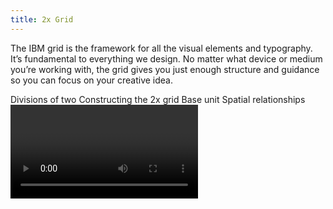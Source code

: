 ```yaml
---
title: 2x Grid
---
```



<PageDescription>

The IBM grid is the framework for all the visual elements and typography. It’s
fundamental to everything we design. No matter what device or medium you’re
working with, the grid gives you just enough structure and guidance so you can
focus on your creative idea.

</PageDescription>

<AnchorLinks>
  <AnchorLink>Divisions of two</AnchorLink>
  <AnchorLink>Constructing the 2x grid</AnchorLink>
  <AnchorLink>Base unit</AnchorLink>
  <AnchorLink>Spatial relationships</AnchorLink>
</AnchorLinks>

<Video vimeoId="337387156" />

## Resources

<Row className="resource-card-group">
<Column colMd={4} colLg={4} noGutterSm>
    <ResourceCard
      subTitle="2x Grid in UI"
      aspectRatio="2:1"
      href="/elements/2x-grid-ui"
      actionIcon="arrowRight"
      >

![](/images/bee.svg)

  </ResourceCard>
</Column>
<Column colMd={4} colLg={4} noGutterSm>
    <ResourceCard
      subTitle="2x Grid for events"
      aspectRatio="2:1"
      disabled
      >

![](/images/bee.svg)

  </ResourceCard>
</Column>
</Row>

## Divisions of two

At the core of the 2x Grid concept is the idea of divisions of two. This can be applied to most surfaces, 3-D objects, and architecture as a means to divide space into a helpful grid system. Dividing your space into 2, 4, 8, 16, 32, or 64 columns gives you the basis of the system with the purpose of helping you make decisions and organize your content.

<Video
  poster="/images/divisions-of-two.jpg"
  src="videos/divisions-of-two.mp4"
/>

<Row>
<Column colMd={4} colLg={8}>

![alt](images/grid-ex-watson-chatbot.png)

</Column>
<Column colMd={2} colLg={4}>

![alt](images/grid-ex-business-card.png)

</Column>
<Column colMd={2} colLg={4}>

![alt](images/Cloud-Grid-HighPerformance.jpg)

</Column>
<Column colMd={2} colLg={4}>

![alt](images/IconGrid.gif)

</Column>
<Column colMd={2} colLg={4}>

![alt](images/grid-ex-sadek-bazaraa.jpg)

</Column>
<Column colMd={2} colLg={4}>

![alt](images/grid-ex-street-rain.jpg)

</Column>
<Column colMd={4} colLg={8}>

![alt](images/grid-ex-think-schedule.png)

</Column>
<Column colMd={2} colLg={4}>

![alt](images/grid-ex-tote-bag.jpg)

</Column>
<Column colMd={2} colLg={4}>

![alt](images/WatsonCloud.gif)

</Column>
<Column colMd={2} colLg={4}>

![alt](images/grid-ex-water-thing.png)

</Column>
</Row>

## Constructing the 2x grid

Each application of the grid can require a different grid structure. When constructing the grid, keep in mind these different types of grids and choose which one best serves your need.

<Row>
<Column colMd={2} colLg={4}>

![alt](images/grid-ex-2x-grid-1.svg)

<Caption>No margin or gutter</Caption>

</Column>
<Column colMd={2} colLg={4}>

![alt](images/grid-ex-2x-grid-2.svg)

<Caption>Margin with no gutter</Caption>

</Column>
<Column colMd={2} colLg={4}>

![alt](images/grid-ex-2x-grid-3.svg)

<Caption>Margin and gutter</Caption>

</Column>
</Row>

### Margins

Add margins to your canvas when you need separation of content from the canvas boundaries. In some cases, margins are specified by the production method.

<Video src="videos/margins.mp4" poster="/images/margins.jpg" />

<Row>
<Column colMd={4} colLg={6}>

![alt](images/grid-ex-2x-grid-with-margins.png)

<Caption>2x Grid constructed with margins</Caption>

</Column>
<Column colMd={4} colLg={6}>

![alt](images/EventGridExample_v2.png)

<Caption>2x Grid without margins</Caption>

</Column>
</Row>

### Columns and rows

Within the grid, columns and rows are especially important — they give layouts their structure. You can choose between 1, 2, 4, 8, and 16 divisions. Stick to your choice throughout your design to maintain structure.

<Video
  src="videos/columns-and-rows.mp4"
  poster="/images/columns-and-rows.jpg"
/>

![alt](images/grid-ex-security-lg.png)

<Caption>Columns only</Caption>

<Row>
<Column colMd={4} colLg={6}>

![alt](images/RowsGridExample_v2.png)

<Caption>Rows only</Caption>

</Column>
<Column colMd={4} colLg={6}>

![alt](images/grid-ex-columns-and-rows.png)

<Caption>Columns and rows</Caption>

</Column>
</Row>

<Row>
<Column colMd={4} colLg={4}>
<DoDontExample type="do" caption="Always divide the live area to ensure equal column and row widths.">

![](images/divide-right.svg)

</DoDontExample>
</Column>
<Column colMd={4} colLg={4}>
<DoDontExample type="dont" caption="Never divide from the canvas boundary when using a margin.">

![](images/divide-wrong.svg)

</DoDontExample>
</Column>
</Row>

### Gutters

Add gutters to columns and rows when additional space is needed to separate content. When using gutters, always align type to the gutters rather than the canvas divisions. Columns and rows must always remain equal.

<Video src="videos/gutters.mp4" poster="/images/gutters.jpg" />

<Row>
<Column colMd={4} colLg={6}>

![alt](images/grid-ex-with-gutters.png)

<Caption>With gutters</Caption>

</Column>
<Column colMd={4} colLg={6}>

![alt](images/grid-ex-without-gutters.png)

<Caption>Without gutters</Caption>

</Column>
</Row>

<Row>
<Column colMd={4} colLg={4}>
<DoDontExample type="do" caption="Distribute gutters evenly to achieve equal columns and rows.">

![](images/gutters-right.svg)

</DoDontExample>
</Column>
<Column colMd={4} colLg={4}>
<DoDontExample type="dont" caption="Don’t add gutter to the canvas divisions without redistributing.">

![](images/gutters-wrong.svg)

</DoDontExample>
</Column>
</Row>

## Base unit

If the 2x grid gives your designs structure, base units give them precision. Using a base unit will establish relationships between your grid proportions, typography, dimensions of shapes, and space between elements. You can choose either the mini unit or a baseline unit to build your grid and spatial relationships.

<Video src="videos/base-unit.mp4" poster="/images/base-unit.jpg" />

### The mini unit

The mini unit can vary in size depending on the media. When choosing an appropriate unit for your application, consider the viewing distance. Each mini unit in the scale below has a type scale pairing and was determined by legibility over distance.

![Mini unit scale](images/MiniUnitScale-01.svg)

Mini unit sizes based on viewing distance:

| View distance | Mini unit | Media                             | Minimum Type Size (caption) |
| ------------- | --------- | --------------------------------- | --------------------------- |
| 0–0.5m        | 2mm       | Handheld print                    | 6pt                         |
| 0.5–1m        | 4mm       | Print viewed within arm’s reach   | 12pt                        |
| 1–2m          | 8mm       | Posters and small signage         | 24pt                        |
| 2–4m          | 16mm      | Human-scale print                 | 48pt                        |
| 4–8m          | 32mm      | Print viewed from across a room   | 96pt                        |
| 8–16m         | 64mm      | Print viewed from across a street | 192pt                       |

<Row>
<Column colMd={2} colLg={4}>

![alt](images/mini-unit-2mm.svg)

<Caption>Handheld card—2mm mini unit</Caption>

</Column>
<Column colMd={2} colLg={4}>

![alt](images/StandingBanner-01.svg)

<Caption>Standing banner—16mm mini unit</Caption>

</Column>
<Column colMd={2} colLg={4}>

![alt](images/mini-unit-256mm.svg)

<Caption>Billboard—256mm mini unit</Caption>

</Column>
</Row>

![alt](images/mini-unit-all.svg)

<Caption>
  Grids above viewed at intended distance—all mini units have the same apparent
  size.
</Caption>

#### Mini unit for product and web

The 8px mini unit guides everything in both software product and web environments, from the construction of the grid to all the elements that live within it.

<Row className="resource-card-group">
<Column colMd={4} colLg={4} noGutterSm>
    <ResourceCard
      subTitle="2x Grid in UI: The mini unit"
      aspectRatio="2:1"
      href="/elements/2x-grid-ui#mini-unit"
      actionIcon="arrowRight"
      >

![](/images/bee.svg)

  </ResourceCard>
</Column>
<Column colMd={4} colLg={4} noGutterSm>
    <ResourceCard
      subTitle="IBM digital media templates"
      aspectRatio="2:1"
      disabled
      ></ResourceCard>
</Column>
</Row>

### Baseline unit

For advanced typographic layouts, consider creating a base unit from the leading of your document. You can use the leading size or a fraction of it to determine the baseline unit. Although this method requires finer tuning of margins, gutters, and type specs, it can help establish vertical rhythm and typographic harmony throughout your design.

The baseline unit can be used to construct all of the grid proportions, or you can take a hybrid approach by using the mini unit to create your grid and a baseline grid to guide your content.

<Row>
<Column colMd={4} colLg={6}>

![alt](images/BaselineGrid-01.svg)

<Caption>Baseline unit grid</Caption>

</Column>
<Column colMd={4} colLg={6}>

![alt](images/HybridGrid-01.svg)

<Caption>Hybrid mini unit grid with baseline</Caption>

</Column>
</Row>

<Row className="resource-card-group">
<Column colMd={4} colLg={4} noGutterSm>
    <ResourceCard
      subTitle="IBM type scale"
      aspectRatio="2:1"
      href="/elements/type-specs-ui/#scales"
      actionIcon="arrowRight"
      >

![](/images/bee.svg)

  </ResourceCard>
</Column>
<Column colMd={4} colLg={4} noGutterSm>
    <ResourceCard
      subTitle="Thinking with type: baseline grid"
      aspectRatio="2:1"
      href="http://thinkingwithtype.com/grid/#baseline-grid"
      ></ResourceCard>
</Column>
</Row>
<Row className="resource-card-group">
<Column colMd={4} colLg={4} noGutterSm>
    <ResourceCard
      subTitle="Grid systems in graphic design"
      aspectRatio="2:1"
      href="https://www.amazon.com/Grid-Systems-Graphic-Design-Communication/dp/3721201450"
      ></ResourceCard>
</Column>
</Row>

## Spatial relationships

All spacing between elements can be defined by the base unit. Use the following multiples of your base unit to construct your layout: 1x, 2x, 3x, 4x, 6x, 8x, 10x, 12x. Consistent and replicated use of spacing ensures spatial rhythm between all content.

![alt](images/Desktop_SpatialRelationships.svg)

<Row>
<Column colMd={4} colLg={6}>

![alt](images/StandingBannerExample_v2.png)

<Caption>Standing Banner (mini unit)</Caption>

</Column>
<Column colMd={4} colLg={6}>

![alt](images/StationeryExample_v2.png)

<Caption>IBM Letterhead (baseline unit)</Caption>

</Column>
</Row>

### Aspect relationships

Use common aspect ratios, such as 16:9, 4:3, 3:2, 2:1, and 1:1 for images and containers. Always measure the width to the columns; the height is determined by it.

<Video src="videos/aspect-ratios.mp4" poster="/images/aspect-ratios.jpg" />
